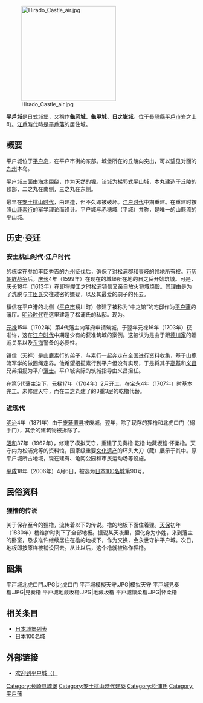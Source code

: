 {{日本城郭概要表
|img =File:HiradoCastle3.jpg
|img_capt = 復興天守
|img_width =260px
|name = 平戶城
|nihongo =平戸城
|hiragara=ひらどじょう
|romaji=Hirado-jō
|pref = 長崎縣
|ar_called = 龜岡城、龜甲城、日之嶽城
|struct = 梯郭式平山城
|tower_struct = 3重3階
|builders = [[松浦鎮信_(法印)|松浦鎮信]]
|build_y = [[慶長|慶長]]4年（1599年）
|revamp = [[松浦棟|松浦棟]]
|rulers = [[松浦氏|松浦氏]]
|reject_y = 1871年
|remains = 現存櫓、門、石垣
|rebuilding things = 天守、櫓
|location = {{Coord|33|22|6.87|N|129|33|27.24|E|scale:30000}}
}}

[[File:Hirado_Castle_air.jpg|250px]]

'''平戶城'''是[[城_(日本)|日式城堡]]，又稱作'''龜岡城'''、'''龜甲城'''、'''日之嶽城'''。位于[[長崎縣|長崎縣]][[平戶市|平戶市]]岩之上町。[[江戶時代|江戶時代]]時是[[平戶藩|平戶藩]]{{link-ja|松浦氏|松浦氏}}的居住城。

==概要==
平户城位于[[平户岛|平户岛]]，在平户市街的东部。城堡所在的丘陵向{{link-ja|平户海峡|平戸瀬戸}}突出，可以望见对面的[[九州_(日本)|九州]]本岛。

平户城三面由海水围绕，作为天然的堀。该城为梯郭式[[平山城|平山城]]，本丸建造于丘陵的顶部，二之丸在南侧，三之丸在东侧。

最早在[[安土桃山时代|安土桃山时代]]，由{{link-ja|松浦镇信|松浦鎮信 (法印)}}建造，但不久即被破坏。[[江户时代|江户时代]]中期重建。在重建时按照[[山鹿素行|山鹿素行]]的军学理论而设计。平户城与赤穗城（平城）并称，是唯一的山鹿流的平山城。

==历史·变迁==

===安土桃山时代·江户时代===
{{link-ja|下松浦党|松浦党}}的栋梁{{link-ja|松浦镇信（法印）|松浦鎮信 (法印)}}在参加丰臣秀吉的[[九州征伐|九州征伐]]后，确保了对[[松浦郡|松浦郡]]和[[壹岐岛|壹岐]]的领地所有权。[[万历朝鲜战争|万历朝鲜战争]]后，[[庆长|庆长]]4年（1599年）在现在的城堡所在地的日之岳开始筑城。可是，[[庆长|庆长]]18年（1613年）在即将竣工之时松浦镇信又亲自放火将城烧毁。其理由是为了洗脱与[[丰臣氏|丰臣氏]]交往过密的嫌疑，以及其最爱的嗣子{{link-ja|久信|松浦久信}}的死去。

镇信在平户港的北侧（[[平户市|平户市]]镜川町）修建了被称为“中之馆”的宅邸作为[[平户藩|平户藩]]的藩厅。[[明治|明治时代]]在这里建造了松浦氏的私邸。现为{{link-ja|松浦史料博物馆|松浦史料博物館}}。

[[元禄|元禄]]15年（1702年）第4代藩主{{tsl|ja|松浦镇信（天祥）|松浦鎮信 (天祥)|松浦鎮信}}向幕府申请筑城，于翌年元禄16年（1703年）获准许，这在[[江户时代|江户时代]]中期是少有的获准筑城的案例。这被认为是由于跟[[德川将军家|德川家]]的姻戚关系以及[[东海|东海]]警备的必要性。

镇信（天祥）是山鹿素行的弟子，与素行一起奔走在全国进行资料收集，基于山鹿流军学的做圈绳定界。他希望招揽素行到平户但没有实现，于是将其子[[山鹿高基|高基]]和[[山鹿义昌|义昌]]兄弟招揽为平户[[藩士|藩士]]。平户城实际的筑城指导由义昌担任。

在第5代藩主{{link-ja|松浦栋|松浦棟}}治下，[[元禄|元禄]]17年（1704年）2月开工，在[[宝永|宝永]]4年（1707年）时基本完工。未修建天守，而在二之丸建了的3重3层的乾橹代替。

===近现代===
[[明治|明治]]4年（1871年）由于[[废藩置县|废藩置县]]被废城，翌年，除了现存的狸橹和北虎口门（搦手门），其余的建筑物被拆除了。

[[昭和|昭和]]37年（1962年），修建了模拟天守，重建了见奏橹·乾橹·地藏坂橹·怀柔橹。天守内为松浦党等的资料馆，国家级重要[[文化遗产|文化遗产]]的环头大刀（{{link-ja|龟冈神社|亀岡神社}}藏）展示于其中。原平户城所占地域，现在建有{{link-ja|龟冈神社|亀岡神社}}、龟冈公园和市民运动场等设施。

[[平成|平成]]18年（2006年）4月6日，被选为[[日本100名城|日本100名城]]第90号。

==民俗资料==

===狸橹的传说===
关于保存至今的狸橹，流传着以下的传说。橹的地板下面住着狸。[[天保_(日本)|天保]]初年（1830年）橹维护时剥下了全部地板。据说某天夜里，狸化身为小姓，来到藩主的卧室，恳求准许继续居住在橹的地板下，作为交换，会永世守护平户城。次日，地板即按原样被铺设回去。从此以后，这个橹就被称作狸橹。

==图集==
<gallery>
平戸城北虎口門.JPG|北虎口门
平戸城模擬天守.JPG|模拟天守
平戸城見奏櫓.JPG|見奏橹
平戸城地蔵坂櫓.JPG|地藏坂橹
平戸城懐柔櫓.JPG|怀柔橹
</gallery>

==相关条目==
{{Commonscat|Hirado Castle}}
* [[日本城堡列表|日本城堡列表]]
* [[日本100名城|日本100名城]]

==外部链接==
* {{ja}}[https://web.archive.org/web/20070517122147/http://ww21.tiki.ne.jp/%7Ehirasink/hiradozyou/siromenu.htm 欢迎到平户城（{{lang|ja|ようこそ平戸城へ}}）]
{{日本100名城}}
{{DEFAULTSORT:Hirado Jou}}
[[Category:长崎县城堡|Category:长崎县城堡]]
[[Category:安土桃山時代建築|Category:安土桃山時代建築]]
[[Category:松浦氏|Category:松浦氏]]
[[Category:平戶藩|Category:平戶藩]]